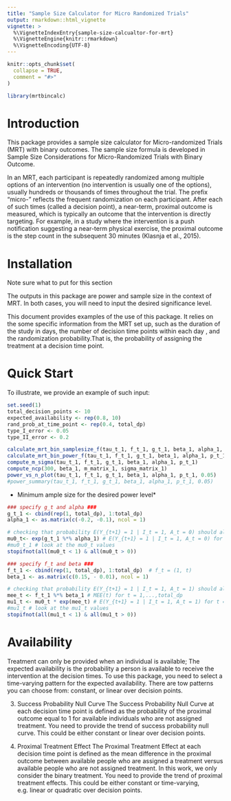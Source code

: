```yaml
---
title: "Sample Size Calculator for Micro Randomized Trials"
output: rmarkdown::html_vignette
vignette: >
  %\VignetteIndexEntry{sample-size-calcualtor-for-mrt}
  %\VignetteEngine{knitr::rmarkdown}
  %\VignetteEncoding{UTF-8}
---
```


```r
knitr::opts_chunk$set(
  collapse = TRUE,
  comment = "#>"
)
```

```r
library(mrtbincalc)
```

# Introduction 
This package provides a sample size calculator for Micro-randomized Trials (MRT) with binary outcomes. The sample size formula is developed in Sample Size Considerations for Micro-Randomized Trials with Binary Outcome.

In an MRT, each participant is repeatedly randomized among multiple options of an intervention (no intervention is usually one of the options), usually hundreds or thousands of times throughout the trial. The prefix “micro-” reflects the frequent randomization on each participant. After each of such times (called a decision point), a near-term, proximal outcome is measured, which is typically an outcome that the intervention is directly targeting. For example, in a study where the intervention is a push notification suggesting a near-term physical exercise, the proximal outcome is the step count in the subsequent 30
minutes (Klasnja et al., 2015).


# Installation 

Note sure what to put for this section 


The outputs in this package are power and sample size in the context of MRT.
In both cases, you will need to input the desired significance level.


This document provides examples of the use of this package. It relies on the some specific information from the MRT set up, such as the duration of the study in days, the number of decision time points within each day , and the randomization probability.That is, the probability of assigning the treatment at a decision time point. 

# Quick Start

To illustrate, we provide an example of such input:

```r

set.seed(1)
total_decision_points <- 10
expected_availability <- rep(0.8, 10)  
rand_prob_at_time_point <- rep(0.4, total_dp) 
type_I_error <- 0.05 
type_II_error <- 0.2 

calculate_mrt_bin_samplesize_f(tau_t_1, f_t_1, g_t_1, beta_1, alpha_1, p_t_1, 0.05, .2, FALSE)
calculate_mrt_bin_power_f(tau_t_1, f_t_1, g_t_1, beta_1, alpha_1, p_t_1, 0.05, 100)
compute_m_sigma(tau_t_1, f_t_1, g_t_1, beta_1, alpha_1, p_t_1)
compute_ncp(300, beta_1, m_matrix_1, sigma_matrix_1)
power_vs_n_plot(tau_t_1, f_t_1, g_t_1, beta_1, alpha_1, p_t_1, 0.05)
#power_summary(tau_t_1, f_t_1, g_t_1, beta_1, alpha_1, p_t_1, 0.05)
```


* Minimum ample size for the desired power level* 

```r
### specify g_t and alpha ###
g_t_1 <- cbind(rep(1, total_dp), 1:total_dp)  
alpha_1 <- as.matrix(c(-0.2, -0.1), ncol = 1)

# checking that probability E(Y_{t+1} = 1 | I_t = 1, A_t = 0) should always be between 0 and 1.
mu0_t<- exp(g_t_1 %*% alpha_1) # E(Y_{t+1} = 1 | I_t = 1, A_t = 0) for t = 1,...,total_dp
#mu0_t_1 # look at the mu0_t values
stopifnot(all(mu0_t < 1) & all(mu0_t > 0))

### specify f_t and beta ###
f_t_1 <- cbind(rep(1, total_dp), 1:total_dp)  # f_t = (1, t)
beta_1 <- as.matrix(c(0.15, - 0.01), ncol = 1)

# checking that probability E(Y_{t+1} = 1 | I_t = 1, A_t = 1) should always be between 0 and 1.
mee_t <- f_t_1 %*% beta_1 # MEE(t) for t = 1,...,total_dp
mu1_t <- mu0_t * exp(mee_t) # E(Y_{t+1} = 1 | I_t = 1, A_t = 1) for t = 1,...,total_dp
#mu1_t # look at the mu1_t values
stopifnot(all(mu1_t < 1) & all(mu1_t > 0))

```



# Availability
Treatment can only be provided when an individual is available; The expected availability is the probability a person is available to receive the intervention at the decision times.
To use this package, you need to select a time-varying pattern for the expected availability. There are tow patterns you can choose from: constant, or linear over decision points.

3. Success Probability Null Curve
The Success Probability Null Curve at each decision time point is defined as the probability of the proximal outcome equal to 1 for available individuals who are not assigned treatment.
You need to provide the trend of success probability null curve. This could be either constant or linear over decision points.

4. Proximal Treatment Effect
The Proximal Treatment Effect at each decision time point is defined as the mean difference in the proximal outcome between available people who are assigned a treatment versus available people who are not assigned treatment. In this work, we only consider the binary treatment. You need to provide the trend of proximal treatment effects. This could be either constant or time-varying, e.g. linear or quadratic over decision points.




